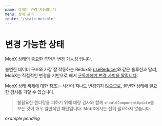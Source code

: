```yaml
---
name: 상태는 변경 가능합니다
menu: 상태 관리
route: '/state-mutable'
---
```


# 변경 가능한 상태

MobX 상태의 중요한 측면은 변경 가능성 입니다.

불변한 데이터 구조와 가장 잘 작동하는 Redux와 [useReducer]와 같은 솔루션과 달리, MobX는 직접적인 변경을 기반으로 해서 [구독자에게 변경 사항을 알립니다](/observe-why).

MobX 상태 객체에 대한 참조는 시간이 지나도 변경되지 않으므로, 불변한 상태에 필요한 검사를 피할 수 있습니다.

> 불필요한 렌더링을 피하기 위해 대량 검사와 함께 `shouldComponentUpdate`를 보는 것이 매우 일반적인 패턴입니다. MobX에서는 전혀 필요하지 않습니다.

_example pending_

[usereducer]: https://reactjs.org/docs/hooks-reference.html#usereducer
